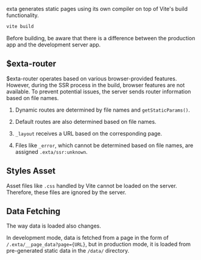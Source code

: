 exta generates static pages using its own compiler on top of Vite's build functionality.

```bash
vite build
```

Before building, be aware that there is a difference between the production app and the development server app.

## \$exta-router

\$exta-router operates based on various browser-provided features. However, during the SSR process in the build, browser features are not available. To prevent potential issues, the server sends router information based on file names.

1. Dynamic routes are determined by file names and `getStaticParams()`.

2. Default routes are also determined based on file names.

3. `_layout` receives a URL based on the corresponding page.

4. Files like `_error`, which cannot be determined based on file names, are assigned `.exta/ssr:unknown`.

## Styles Asset

Asset files like `.css` handled by Vite cannot be loaded on the server. Therefore, these files are ignored by the server.

## Data Fetching

The way data is loaded also changes.

In development mode, data is fetched from a page in the form of `/.exta/__page_data?page={URL}`, but in production mode, it is loaded from pre-generated static data in the `/data/` directory.
